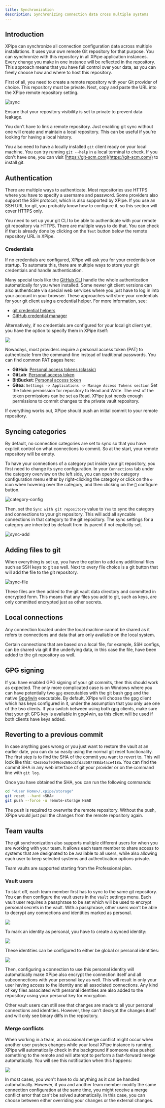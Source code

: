 ```yaml
---
title: Synchronization
description: Synchronizing connection data cross multiple systems
---
```


## Introduction

XPipe can synchronize all connection configuration data across multiple installations. It uses your own remote Git repository for that purpose. You can synchronize with this repository in all XPipe application instances. Every change you make in one instance will be reflected in the repository. This approach means that you have full control over your data, as you can freely choose how and where to host this repository.

First of all, you need to create a remote repository with your Git provider of choice. This repository must be private. Next, copy and paste the URL into the XPipe remote repository setting.

![sync](/images/sync.png)

<Callout type="warn">Ensure that your repository visibility is set to private to prevent data leakage.</Callout>

<Callout type="info">You don't have to link a remote repository. Just enabling git sync without one will create and maintain a local repository. This can be useful if you're looking for having a local history.</Callout>

You also need to have a locally installed `git` client ready on your local machine. You can try running `git --help` in a local terminal to check.
If you don't have one, you can visit [https://git-scm.com](https://git-scm.com/) to install git.

## Authentication

There are multiple ways to authenticate. Most repositories use HTTPS where you have to specify a username and password.
Some providers also support the SSH protocol, which is also supported by XPipe.
If you use an SSH URL for git, you probably know how to configure it, so this section will cover HTTPS only.

You need to set up your git CLI to be able to authenticate with your remote git repository via HTTPS. There are multiple ways to do that.
You can check if that is already done by clicking on the `Test` button below the remote repository URL in XPipe.

### Credentials

If no credentials are configured, XPipe will ask you for your credentials on startup. To automate this, there are multiple ways to store your git credentials and handle authentication.

Many special tools like the [GitHub CLI](https://cli.github.com/) handle the whole authentication automatically for you when installed.
Some newer git client versions can also authenticate via special web services where you just have to log in into your account in your browser.
These approaches will store your credentials for your git client using a credential helper.
For more information, see:
- [git credential helpers](https://git-scm.com/doc/credential-helpers)
- [GitHub credential manager](https://docs.github.com/en/get-started/getting-started-with-git/caching-your-github-credentials-in-git)

Alternatively, if no credentials are configured for your local git client yet, you have the option to specify them in XPipe itself:

![](/images/sync-auth.png)

Nowadays, most providers require a personal access token (PAT) to authenticate from the command-line instead of traditional passwords.
You can find common PAT pages here:
- **GitHub**: [Personal access tokens (classic)](https://github.com/settings/tokens)
- **GitLab**: [Personal access token](https://docs.gitlab.com/ee/user/profile/personal_access_tokens.html)
- **BitBucket**: [Personal access token](https://support.atlassian.com/bitbucket-cloud/docs/access-tokens/)
- **Gitea**: `Settings -> Applications -> Manage Access Tokens section`
Set the token permission for repository to Read and Write. The rest of the token permissions can be set as Read. XPipe just needs enough permissions to commit changes to the private vault repository.

If everything works out, XPipe should push an initial commit to your remote repository.

## Syncing categories

By default, no connection categories are set to sync so that you have explicit control on what connections to commit.
So at the start, your remote repository will be empty.

To have your connections of a category put inside your git repository, you first need to change its sync configuration.
In your `Connections` tab under the category overview on the left side, you can open the category configuration menu either by right-clicking the category or click on the `⚙️` icon when hovering over the category, and then clicking on the `🔧` configure button.

![category-config](/images/category-config.png)

Then, set the `Sync with git repository` value to `Yes` to sync the category and connections to your git repository.
This will add all syncable connections in that category to the git repository.
The sync settings for a category are inherited by default from its parent if not explicitly set.

![sync-add](/images/sync-add.png)

## Adding files to git

When everything is set up, you have the option to add any additional files such as SSH keys to git as well.
Next to every file choice is a git button that will add the file to the git repository.

![sync-file](/images/sync-file.png)

These files are then added to the git vault data directory and committed in encrypted form.
This means that any files you add to git, such as keys, are only committed encrypted just as other secrets.

## Local connections

Any connection located under the local machine cannot be shared as it refers to connections and data that are only available on the local system.

Certain connections that are based on a local file, for example, SSH configs, can be shared via git if the underlying data, in this case the file, have been added to the git repository as well.

## GPG signing

If you have enabled GPG signing of your git commits, then this should work as expected. The only more complicated case is on Windows where you can have potentially two `gpg` executables with the git bash gpg and the native [Gpg4win](https://www.gpg4win.org/) executable. By default, XPipe will choose the gpg client which has keys configured in it, under the assumption that you only use one of the two clients. If you switch between using both gpg clients, make sure that your git GPG key is available in gpg4win, as this client will be used if both clients have keys added.

## Reverting to a previous commit

In case anything goes wrong or you just want to restore the vault at an earlier date, you can do so easily using the normal git reset functionality. The first step is to find the SHA of the commit you want to revert to. This will look like this: `42e2e5af9d49de268cd1fda3587788da4ace418a`. You can find the commit SHA in any web interface of git your provider or on the command line with `git log`.

Once you have obtained the SHA, you can run the following commands:

```bash
cd "<User Home>/.xpipe/storage"
git reset --hard <SHA>
git push --force -u remote-storage HEAD
```

The push is required to overwrite the remote repository. Without the push, XPipe would just pull the changes from the remote repository again.

## Team vaults

The git synchronization also supports multiple different users for when you are working with your team. It allows each team member to share access to systems that are designated to be available to all users, while also allowing each user to keep selected systems and authentication options private.

<Callout type="info">Team vaults are supported starting from the Professional plan.</Callout>

### Vault users

To start off, each team member first has to sync to the same git repository. You can then configure the vault users in the `Vault` settings menu. Each vault user requires a passphrase to be set which will be used to encrypt personal secrets in the vault. With a passphrase, other users won't be able to decrypt any connections and identities marked as personal.

![](/images/team-vault.png)

To mark an identity as personal, you have to create a synced identity:

![](/images/synced-identity.png)

These identities can be configured to either be global or personal identities:

![](/images/personal-identity.png)

Then, configuring a connection to use this personal identity will automatically make XPipe also encrypt the connection itself and all subconnections with your personal key as well. This will result in only your user having access to the identity and all associated connections. Any kind of key files associated with personal identities are also added to the repository using your personal key for encryption.

<Callout type="info">Other vault users can still see that changes are made to all your personal connections and identities. However, they can't decrypt the changes itself and will only see binary diffs in the repository.</Callout>

### Merge conflicts

When working in a team, an occasional merge conflict might occur when another user pushes changes while your local XPipe instance is running. XPipe will automatically check in the background if someone else pushed something to the remote and will attempt to perform a fast-forward merge automatically. You will see this notification when this happens:

![](/images/resolve-conflict.png)

In most cases, you won't have to do anything as it can be handled automatically. However, if you and another team member modify the same connection configuration at the same time, you might receive a merge conflict error that can't be solved automatically. In this case, you can choose between either overriding your changes or the external changes.
